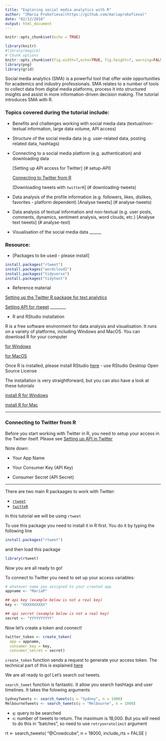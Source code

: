 ```yaml
---
title: "Exploring social media analytics with R"
author: "[Maria Prokofieva](https://github.com/mariaprokofieva)"
date: "02/12/2018"
output: html_document
---
```



```r
knitr::opts_chunk$set(echo = TRUE)
```

```r
library(knitr)
#library(magick)
# Chunk options
knitr::opts_chunk$set(fig.width=7,echo=TRUE, fig.height=7, warning=FALSE, message=FALSE,prompt=T,tidy=T,include=TRUE,cache=TRUE,fig.align='center',fig.asp=0.50,opts.label ="squarefigure",cache = TRUE)
library(png)
library(grid)
```

Social media analytics (SMA) is a powerful tool that offer wide opportunities for academics and industry professionals. SMA relates to a number of tools to collect data from digital media platforms, process it into structured insights and assist in more information-driven decision making. The tutorial introduces SMA with R.


### Topics covered during the tutorial include:


* Benefits and challenges working with social media data (textual/non-textual information, large data volume, API access)

* Structure of the social media data (e.g. user-related data, posting related data, hashtags)

* Connecting to a social media platform (e.g. authentication) and downloading data 

  [Setting up API access for Twitter] (# setup-API)
  
  [Connecting to Twitter from R](#connect)
  
  [Downloading tweets with `twitterR`] (# downloading-tweets)


* Data analysis of the profile information (e.g. followers, likes, dislikes, favorites - platform dependent)
  [Analyse tweets] (# analyse-tweets)

* Data analysis of textual information and non-textual (e.g. user posts, comments, dynamics, sentiment analysis, word clouds, etc.)
  [Analyse text tweets] (# analyse-text)

* Visualisation of the social media data
______

### Resource:
* [Packages to be used - please install] 

```r
install.packages("rtweet")
install.packages("wordcloud2")
install.packages("tidyverse")
install.packages("tidytext")
```

* Reference material

[Setting up the Twitter R package for text analytics](https://www.r-bloggers.com/setting-up-the-twitter-r-package-for-text-analytics/)

[Setting API for rtweet](https://rtweet.info/articles/auth.html)
________


* R and RStudio installation

R is a free software environment for data analysis and visualisation. It runs on a variety of platforms, including Windows and MacOS. You can download R for your computer 

[for Windows](https://cran.r-project.org/bin/windows/base/)

[for MacOS](https://cran.r-project.org/bin/windows/base/)

Once R is installed, please install RStudio [here](https://www.rstudio.com/products/rstudio/download/) - use RStudio Desktop Open Source License

The installation is very straightforward, but you can also have a look at these tutorials

[install R for Windows](https://www.youtube.com/watch?v=Ohnk9hcxf9M)

[install R for Mac](https://www.youtube.com/watch?v=uxuuWXU-7UQ)

___

### Connecting to Twitter from R {#connect}

Before you start working with Twitter in R, you need to setup your access in the Twitter itself. Please see [Setting up API in Twitter](twitterAPI.Rmd)

Note down:

* Your App Name

* Your Consumer Key (API Key)

* Consumer Secret (API Secret)

_____

There are two main R packaages to work with Twitter:

* [`rtweet`](https://cran.r-project.org/web/packages/rtweet/index.html) 
* [`twitteR`](https://cran.r-project.org/web/packages/twitteR/README.html)

In this tutorial we will be using `rtweet`

To use this package you need to install it in R first. You do it by typing the following line 

```r
install.packages("rtweet")
```

and then load this package
```r
library(rtweet)
```
Now you are all ready to go!

To connect to Twitter you need to set up your access variables:

```r
# whatever name you assigned to your created app
appname <- "MariaP"

## api key (example below is not a real key)
key <- "XXXXXXXXXX"

## api secret (example below is not a real key)
secret <- "YYYYYYYYYY"
```

Now let's create a token and connect!

```r
twitter_token <- create_token(
  app = appname,
  consumer_key = key,
  consumer_secret = secret)
```

`create_token` function sends a request to generate your access token. The technical part of this is explained [here](https://developer.twitter.com/en/docs/basics/authentication/overview/oauth)

We are all ready to go! Let's search out tweets.

`search_tweet` function is fantastic. It allow you search hashtags and user timelines. It takes the folowing arguments

```r
SydneyTweets <- search_tweets(q = "Sydney", n = 1000)
MelbourneTweets <- search_tweets(q = "Melbourne", n = 1000)

```

* `q`: query to be searched
* `n`: number of tweets to return. The maximum is 18,000. But you will need to do this in "batches", so need to use `retryonratelimit` argument


rt <- search_tweets(
  "@Crowdcube", n = 18000, include_rts = FALSE
)




